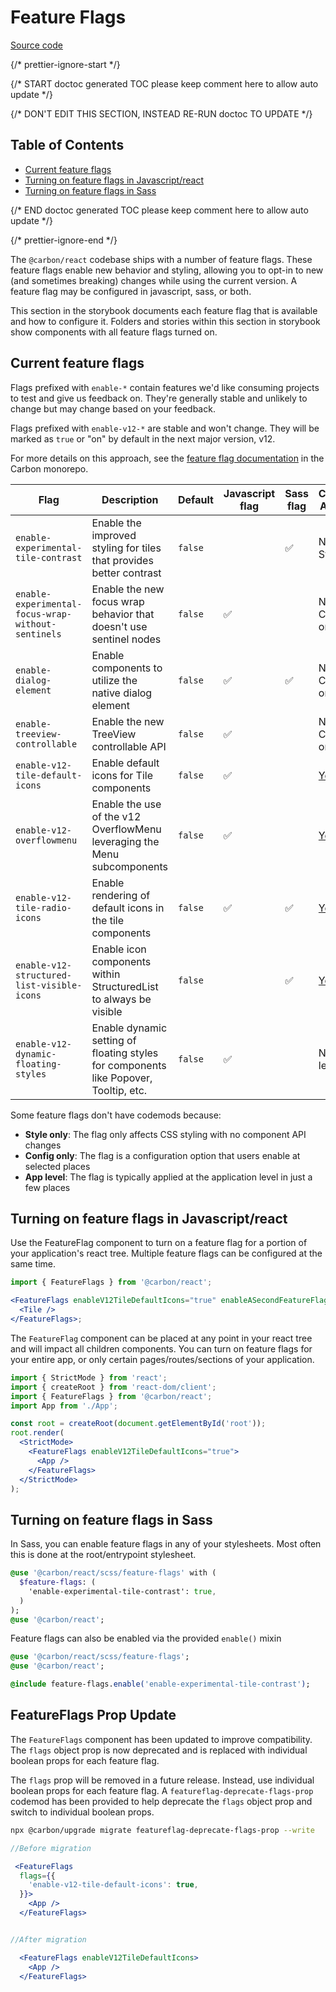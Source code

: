 
<Meta title="Getting Started/Feature Flags" />

# Feature Flags

[Source code](https://github.com/carbon-design-system/carbon/tree/main/packages/react/src/components/FeatureFlags)

{/* prettier-ignore-start */}

{/* START doctoc generated TOC please keep comment here to allow auto update */}

{/* DON'T EDIT THIS SECTION, INSTEAD RE-RUN doctoc TO UPDATE */}

## Table of Contents

* [Current feature flags](#current-feature-flags)
* [Turning on feature flags in Javascript/react](#turning-on-feature-flags-in-javascriptreact)
* [Turning on feature flags in Sass](#turning-on-feature-flags-in-sass)

{/* END doctoc generated TOC please keep comment here to allow auto update */}

{/* prettier-ignore-end */}

The `@carbon/react` codebase ships with a number of feature flags. These feature
flags enable new behavior and styling, allowing you to opt-in to new (and
sometimes breaking) changes while using the current version. A feature flag may
be configured in javascript, sass, or both.

This section in the storybook documents each feature flag that is available and
how to configure it. Folders and stories within this section in storybook show
components with all feature flags turned on.

## Current feature flags

Flags prefixed with `enable-*` contain features we'd like consuming projects to
test and give us feedback on. They're generally stable and unlikely to change
but may change based on your feedback.

Flags prefixed with `enable-v12-*` are stable and won't change. They will be
marked as `true` or "on" by default in the next major version, v12.

For more details on this approach, see the
[feature flag documentation](https://github.com/carbon-design-system/carbon/blob/main/docs/experimental-code.md)
in the Carbon monorepo.

| Flag                                               | Description                                                                          | Default | Javascript flag | Sass flag | Codemod Available |
| -------------------------------------------------- | ------------------------------------------------------------------------------------ | ------- | --------------- | --------- | ----------------- |
| `enable-experimental-tile-contrast`                | Enable the improved styling for tiles that provides better contrast                  | `false` |                 | ✅        | No - Style only   |
| `enable-experimental-focus-wrap-without-sentinels` | Enable the new focus wrap behavior that doesn't use sentinel nodes                   | `false` | ✅              |           | No - Config only  |
| `enable-dialog-element`                            | Enable components to utilize the native dialog element                               | `false` | ✅              | ✅        | No - Config only  |
| `enable-treeview-controllable`                     | Enable the new TreeView controllable API                                             | `false` | ✅              |           | No - Config only  |
| `enable-v12-tile-default-icons`                    | Enable default icons for Tile components                                             | `false` | ✅              |           | [Yes](/docs/getting-started-v12--overview#enable-v12-tile-default-icons) |
| `enable-v12-overflowmenu`                          | Enable the use of the v12 OverflowMenu leveraging the Menu subcomponents             | `false` | ✅              |           | [Yes](/docs/getting-started-v12--overview#enable-v12-overflowmenu) |
| `enable-v12-tile-radio-icons`                      | Enable rendering of default icons in the tile components                             | `false` | ✅              | ✅        | [Yes](/docs/getting-started-v12--overview#enable-v12-tile-radio-icons) |
| `enable-v12-structured-list-visible-icons`         | Enable icon components within StructuredList to always be visible                    | `false` |                 | ✅        | [Yes](/docs/getting-started-v12--overview#enable-v12-structured-list-visible-icons) |
| `enable-v12-dynamic-floating-styles`               | Enable dynamic setting of floating styles for components like Popover, Tooltip, etc. | `false` | ✅              |           | No - App level    |

Some feature flags don't have codemods because:
- **Style only**: The flag only affects CSS styling with no component API changes
- **Config only**: The flag is a configuration option that users enable at selected places
- **App level**: The flag is typically applied at the application level in just a few places


## Turning on feature flags in Javascript/react

Use the FeatureFlag component to turn on a feature flag for a portion of your
application's react tree. Multiple feature flags can be configured at the same
time.

```jsx
import { FeatureFlags } from '@carbon/react';

<FeatureFlags enableV12TileDefaultIcons="true" enableASecondFeatureFlag="true">
  <Tile />
</FeatureFlags>;
```

The `FeatureFlag` component can be placed at any point in your react tree and
will impact all children components. You can turn on feature flags for your
entire app, or only certain pages/routes/sections of your application.

```jsx
import { StrictMode } from 'react';
import { createRoot } from 'react-dom/client';
import { FeatureFlags } from '@carbon/react';
import App from './App';

const root = createRoot(document.getElementById('root'));
root.render(
  <StrictMode>
    <FeatureFlags enableV12TileDefaultIcons="true">
      <App />
    </FeatureFlags>
  </StrictMode>
);
```


## Turning on feature flags in Sass

In Sass, you can enable feature flags in any of your stylesheets. Most often
this is done at the root/entrypoint stylesheet.

```sass
@use '@carbon/react/scss/feature-flags' with (
  $feature-flags: (
    'enable-experimental-tile-contrast': true,
  )
);
@use '@carbon/react';
```

Feature flags can also be enabled via the provided `enable()` mixin

```sass
@use '@carbon/react/scss/feature-flags';
@use '@carbon/react';

@include feature-flags.enable('enable-experimental-tile-contrast');
```

## FeatureFlags Prop Update

The `FeatureFlags` component has been updated to improve compatibility. The
`flags` object prop is now deprecated and is replaced with individual boolean
props for each feature flag.

The `flags` prop will be removed in a future release. Instead, use individual
boolean props for each feature flag. A `featureflag-deprecate-flags-prop`
codemod has been provided to help deprecate the `flags` object prop and switch
to individual boolean props.

```bash
npx @carbon/upgrade migrate featureflag-deprecate-flags-prop --write
```

```jsx
//Before migration

 <FeatureFlags
  flags={{
    'enable-v12-tile-default-icons': true,
  }}>
    <App />
  </FeatureFlags>


//After migration

  <FeatureFlags enableV12TileDefaultIcons>
    <App />
  </FeatureFlags>
```
